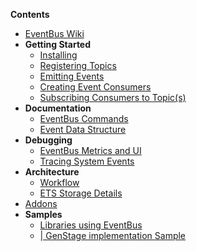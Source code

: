 '''Contents'''
* [[Home | EventBus Wiki]]
* '''Getting Started'''
** [[Installing-Library-Package | Installing]]
** [[Creating-(Registering)-Topics | Registering Topics]]
** [[Emitting-(Dispatching)-an-Event | Emitting Events]]
** [[Creating-Event-Consumers | Creating Event Consumers]]
** [[Subscribing-Consumers-to-Topic(s) | Subscribing Consumers to Topic(s)]]
* '''Documentation'''
** [https://github.com/otobus/event_bus/wiki/EventBus-Commands EventBus Commands]
** [[EventBus.Model.Event-Data-Structure | Event Data Structure]]
* '''Debugging'''
** [[EventBus-Metrics-and-UI | EventBus Metrics and UI]]
** [[Tracing-System-Events | Tracing System Events]]
* '''Architecture'''
** [[Workflow | Workflow]]
** [[ETS-Storage-Details | ETS Storage Details]]
* [[Addons | Addons]]
* '''Samples'''
** [https://hex.pm/packages?search=depends%3Aevent_bus Libraries using EventBus]
** [https://github.com/otobus/event_bus_postgres | GenStage implementation Sample]

